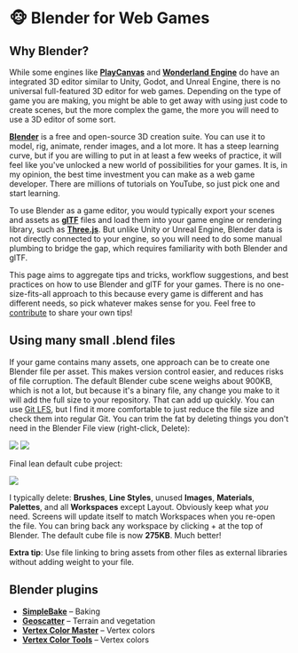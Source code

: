 
# 🐵 Blender for Web Games

## Why Blender?

While some engines like <PlayCanvasLogo /> [**PlayCanvas**](https://playcanvas.com/) and <WonderlandLogo /> [**Wonderland Engine**](https://wonderlandengine.com/) do have an integrated 3D editor similar to Unity, Godot, and Unreal Engine, there is no universal full-featured 3D editor for web games. Depending on the type of game you are making, you might be able to get away with using just code to create scenes, but the more complex the game, the more you will need to use a 3D editor of some sort.

<BlenderLogo /> [**Blender**](https://www.blender.org/) is a free and open-source 3D creation suite. You can use it to model, rig, animate, render images, and a lot more. It has a steep learning curve, but if you are willing to put in at least a few weeks of practice, it will feel like you've unlocked a new world of possibilities for your games. It is, in my opinion, the best time investment you can make as a web game developer. There are millions of tutorials on YouTube, so just pick one and start learning.

To use Blender as a game editor, you would typically export your scenes and assets as <GltfLogo /> [**glTF**](https://www.khronos.org/gltf/) files and load them into your game engine or rendering library, such as <ThreeLogo /> [**Three.js**](https://threejs.org/). But unlike Unity or Unreal Engine, Blender data is not directly connected to your engine, so you will need to do some manual plumbing to bridge the gap, which requires familiarity with both Blender and glTF.

This page aims to aggregate tips and tricks, workflow suggestions, and best practices on how to use Blender and glTF for your games. There is no one-size-fits-all approach to this because every game is different and has different needs, so pick whatever makes sense for you. Feel free to [contribute](https://github.com/verekia/webgamedev) to share your own tips!

## Using many small .blend files

If your game contains many assets, one approach can be to create one Blender file per asset. This makes version control easier, and reduces risks of file corruption. The default Blender cube scene weighs about 900KB, which is not a lot, but because it's a binary file, any change you make to it will add the full size to your repository. That can add up quickly. You can use [Git LFS](https://git-lfs.com/), but I find it more comfortable to just reduce the file size and check them into regular Git. You can trim the fat by deleting things you don't need in the Blender File view (right-click, Delete):

<div className="flex flex-wrap gap-4 my-4">
<img src="/images/blender/blender-file-1.webp" className="max-h-72" />
<img src="/images/blender/blender-file-2.webp" className="max-h-72" />
</div>

Final lean default cube project:

<div className="flex flex-wrap gap-4 my-4">
<img src="/images/blender/blender-file-3.webp" className="max-h-72" />
</div>


I typically delete: **Brushes**, **Line Styles**, unused **Images**, **Materials**, **Palettes**, and all **Workspaces** except Layout. Obviously keep what _you_ need. Screens will update itself to match Workspaces when you re-open the file. You can bring back any workspace by clicking + at the top of Blender. The default cube file is now **275KB**. Much better!

**Extra tip**: Use file linking to bring assets from other files as external libraries without adding weight to your file.

## Blender plugins

- [**SimpleBake**](https://superhivemarket.com/products/simplebake---simple-pbr-and-other-baking-in-blender-2) – Baking
- [**Geoscatter**](https://geoscatter.com/) – Terrain and vegetation
- [**Vertex Color Master**](https://github.com/andyp123/blender_vertex_color_master) – Vertex colors
- [**Vertex Color Tools**](https://github.com/EelisOtsamo/VertexColorTools) – Vertex colors
